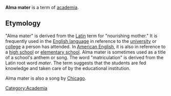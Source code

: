 '''Alma mater''' is a term of [[academia]].

==Etymology==
"Alma mater" is derived from the [[Latin]] term for "nourishing mother."  It is frequently used in the [[English language]] in reference to the [[university]] or [[college]] a person has attended.  In [[American English]], it is also in reference to a [[high school]] or [[elementary school]].  Alma mater is sometimes used as a title of a school's anthem or song.  The word "matriculation" is derived from the Latin root word ''mater''.  The term suggests that the students are fed knowledge and taken care of by the educational institution.

Alma mater is also a song by [[Chicago]].

{{stub}}

[[Category:Academia]]